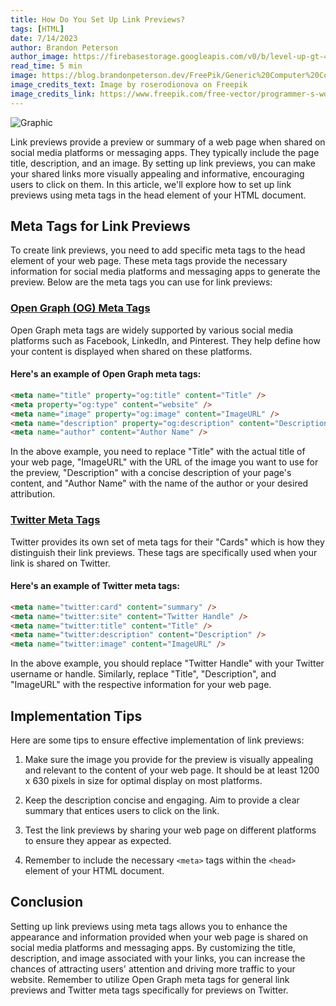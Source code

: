 ```yaml
---
title: How Do You Set Up Link Previews?
tags: [HTML]
date: 7/14/2023
author: Brandon Peterson
author_image: https://firebasestorage.googleapis.com/v0/b/level-up-gt-479b6.appspot.com/o/Brandon.webp?alt=media&token=f7cd367f-40c0-4237-87f2-b8ec11dcf411
read_time: 5 min
image: https://blog.brandonpeterson.dev/FreePik/Generic%20Computer%20Code%20Background.jpg
image_credits_text: Image by roserodionova on Freepik
image_credits_link: https://www.freepik.com/free-vector/programmer-s-workplace-writing-code-laptop_4016730.htm#page=2&query=javascript&position=5&from_view=search&track=sph
---
```


![Graphic](https://blog.brandonpeterson.dev/FreePik/Generic%20Computer%20Code%20Background.jpg)

Link previews provide a preview or summary of a web page when shared on social media platforms or messaging apps. They typically include the page title, description, and an image. By setting up link previews, you can make your shared links more visually appealing and informative, encouraging users to click on them. In this article, we'll explore how to set up link previews using meta tags in the head element of your HTML document.

## Meta Tags for Link Previews

To create link previews, you need to add specific meta tags to the head element of your web page. These meta tags provide the necessary information for social media platforms and messaging apps to generate the preview. Below are the meta tags you can use for link previews:

### [Open Graph (OG) Meta Tags](https://ogp.me/)

Open Graph meta tags are widely supported by various social media platforms such as Facebook, LinkedIn, and Pinterest. They help define how your content is displayed when shared on these platforms.

#### Here's an example of Open Graph meta tags:

```html
<meta name="title" property="og:title" content="Title" />
<meta property="og:type" content="website" />
<meta name="image" property="og:image" content="ImageURL" />
<meta name="description" property="og:description" content="Description" />
<meta name="author" content="Author Name" />
```

In the above example, you need to replace "Title" with the actual title of your web page, "ImageURL" with the URL of the image you want to use for the preview, "Description" with a concise description of your page's content, and "Author Name" with the name of the author or your desired attribution.

### [Twitter Meta Tags](https://developer.twitter.com/en/docs/twitter-for-websites/cards/overview/summary)

Twitter provides its own set of meta tags for their "Cards" which is how they distinguish their link previews. These tags are specifically used when your link is shared on Twitter.

#### Here's an example of Twitter meta tags:

```html
<meta name="twitter:card" content="summary" />
<meta name="twitter:site" content="Twitter Handle" />
<meta name="twitter:title" content="Title" />
<meta name="twitter:description" content="Description" />
<meta name="twitter:image" content="ImageURL" />
```

In the above example, you should replace "Twitter Handle" with your Twitter username or handle. Similarly, replace "Title", "Description", and "ImageURL" with the respective information for your web page.

## Implementation Tips

Here are some tips to ensure effective implementation of link previews:

1. Make sure the image you provide for the preview is visually appealing and relevant to the content of your web page. It should be at least 1200 x 630 pixels in size for optimal display on most platforms.

2. Keep the description concise and engaging. Aim to provide a clear summary that entices users to click on the link.

3. Test the link previews by sharing your web page on different platforms to ensure they appear as expected.

4. Remember to include the necessary `<meta>` tags within the `<head>` element of your HTML document.

## Conclusion

Setting up link previews using meta tags allows you to enhance the appearance and information provided when your web page is shared on social media platforms and messaging apps. By customizing the title, description, and image associated with your links, you can increase the chances of attracting users' attention and driving more traffic to your website. Remember to utilize Open Graph meta tags for general link previews and Twitter meta tags specifically for previews on Twitter.
